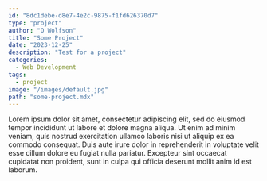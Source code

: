 ```yaml
---
id: "8dc1debe-d8e7-4e2c-9875-f1fd626370d7"
type: "project"
author: "O Wolfson"
title: "Some Project"
date: "2023-12-25"
description: "Test for a project"
categories:
  - Web Development
tags:
  - project
image: "/images/default.jpg"
path: "some-project.mdx"
---
```


Lorem ipsum dolor sit amet, consectetur adipiscing elit, sed do eiusmod tempor incididunt ut labore et dolore magna aliqua. Ut enim ad minim veniam, quis nostrud exercitation ullamco laboris nisi ut aliquip ex ea commodo consequat. Duis aute irure dolor in reprehenderit in voluptate velit esse cillum dolore eu fugiat nulla pariatur. Excepteur sint occaecat cupidatat non proident, sunt in culpa qui officia deserunt mollit anim id est laborum.
